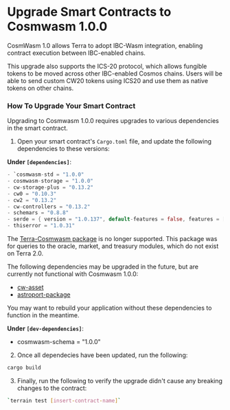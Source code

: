 
# Upgrade Smart Contracts to Cosmwasm 1.0.0

CosmWasm 1.0 allows Terra to adopt IBC-Wasm integration, enabling contract execution between IBC-enabled chains.<br/>

This upgrade also supports the ICS-20 protocol, which allows fungible tokens to be moved across other IBC-enabled Cosmos chains. Users will be able to send custom CW20 tokens using ICS20 and use them as native tokens on other chains.<br/>

### How To Upgrade Your Smart Contract

Upgrading to Cosmwasm 1.0.0 requires upgrades to various dependencies in the smart contract.

1. Open your smart contract's `Cargo.toml` file, and update the following dependencies to these versions:

**Under `[dependencies]`**:

```rust
- `cosmwasm-std = "1.0.0"
- cosmwasm-storage = "1.0.0"
- cw-storage-plus = "0.13.2"
- cw0 = "0.10.3"
- cw2 = "0.13.2"
- cw-controllers = "0.13.2"
- schemars = "0.8.8"
- serde = { version = "1.0.137", default-features = false, features = ["derive"] }
- thiserror = "1.0.31"
```

<Admonition type="danger" icon="🔥" title="Outdated dependencies">

The [Terra-Cosmwasm package](https://github.com/terra-money/terra-cosmwasm/tree/main/packages/terra-cosmwasm) is no longer supported. This package was for queries to the oracle, market, and treasury modules, which do not exist on Terra 2.0.

The following dependencies may be upgraded in the future, but are currently not functional with Cosmwasm 1.0.0:
- [cw-asset](https://github.com/mars-protocol/cw-asset)
- [astroport-package](https://github.com/astroport-fi/astroport-core/tree/main/packages/astroport)

You may want to rebuild your application without these dependencies to function in the meantime. 

</Admonition>

**Under `[dev-dependencies]`**:

- cosmwasm-schema = "1.0.0"

2. Once all dependecies have been updated, run the following:

```sh
cargo build
```

3. Finally, run the following to verify the upgrade didn't cause any breaking changes to the contract:

```sh
`terrain test [insert-contract-name]`
```
